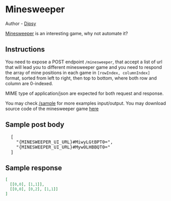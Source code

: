 
# Minesweeper

Author - [Dipsy](https://github.com/dipsywong98)
 
[Minesweeper](https://www.google.com/search?q=minesweeper&rlz=1C1YTUH_zh-HKHK1048HK1048&oq=minesweeper&gs_lcrp=EgZjaHJvbWUqBwgAEAAYjwIyBwgAEAAYjwIyDwgBEC4YQxiDARixAxiKBTIHCAIQLhiABDIHCAMQABiABDIHCAQQLhiABDIGCAUQRRg8MgYIBhBFGDwyBggHEEUYQdIBCDUxMTlqMGo3qAIAsAIA&sourceid=chrome&ie=UTF-8#cobssid=s) is an interesting game, why not automate it?

## Instructions

You need to expose a POST endpoint `/minesweeper`, that accept a list of url that will lead you to different minesweeper game and you need to respond the array of mine positions in each game in `[rowIndex, columnIndex]` format, sorted from left to right, then top to bottom, where both row and column are 0-indexed.

MIME type of application/json are expected for both request and response.

You may check [/sample](/sample) for more examples input/output. You may download source code of the minesweeper game <a href={MINESWEEPER_UI_DOWNLOAD_URL}>here</a>

## Sample post body

<pre>
  [
    "{MINESWEEPER_UI_URL}#MiwyLGtBPT0=",
    "{MINESWEEPER_UI_URL}#Myw0LHBBQT0="
  ]
</pre>

## Sample response

```json
[
  [[0,0], [1,1]],
  [[0,0], [0,2], [1,1]]
]
```
